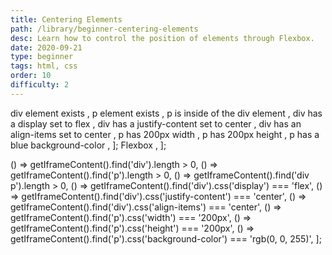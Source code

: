 ```yaml
---
title: Centering Elements
path: /library/beginner-centering-elements
desc: Learn how to control the position of elements through Flexbox.
date: 2020-09-21
type: beginner
tags: html, css
order: 10
difficulty: 2
---
```




  <Text size="small" color="#FAFAFA">
    div element exists
  </Text>,
  <Text size="small" color="#FAFAFA">
    p element exists
  </Text>,
  <Text size="small" color="#FAFAFA">
    p is inside of the div element
  </Text>,
  <Text size="small" color="#FAFAFA">
    div has a display set to flex
  </Text>,
  <Text size="small" color="#FAFAFA">
    div has a justify-content set to center
  </Text>,
  <Text size="small" color="#FAFAFA">
    div has an align-items set to center
  </Text>,
  <Text size="small" color="#FAFAFA">
    p has 200px width
  </Text>,
  <Text size="small" color="#FAFAFA">
    p has 200px height
  </Text>,
  <Text size="small" color="#FAFAFA">
    p has a blue background-color
  </Text>,
];

  <Link size="small" href="https://www.w3schools.com/css/css3_flexbox.asp">
    Flexbox
  </Link>,
];

  () => getIframeContent().find('div').length > 0,
  () => getIframeContent().find('p').length > 0,
  () => getIframeContent().find('div p').length > 0,
  () => getIframeContent().find('div').css('display') === 'flex',
  () => getIframeContent().find('div').css('justify-content') === 'center',
  () => getIframeContent().find('div').css('align-items') === 'center',
  () => getIframeContent().find('p').css('width') === '200px',
  () => getIframeContent().find('p').css('height') === '200px',
  () =>
    getIframeContent().find('p').css('background-color') === 'rgb(0, 0, 255)',
];

<Post>
  <CodeEditor
    tasks={tasksListData}
    help={helpListData}
    tabs={tabs}
    tests={tests}
    result={`The p element has 200x200 dimensions, a blue background-color, and is absolutely centered on the screen through flex div container.`}
  />
</Post>
